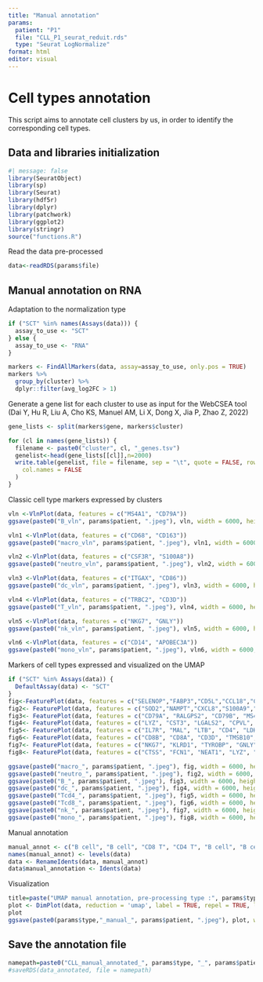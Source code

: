```yaml
---
title: "Manual annotation"
params: 
  patient: "P1"
  file: "CLL_P1_seurat_reduit.rds"
  type: "Seurat LogNormalize"
format: html
editor: visual
---
```


# Cell types annotation

This script aims to annotate cell clusters by us, in order to identify the corresponding cell types.

## Data and libraries initialization

```r
#| message: false
library(SeuratObject)
library(sp)
library(Seurat)
library(hdf5r)
library(dplyr)
library(patchwork)
library(ggplot2)
library(stringr)
source("functions.R")
```

Read the data pre-processed

```r
data<-readRDS(params$file)
```

## Manual annotation on RNA

Adaptation to the normalization type

```r
if ("SCT" %in% names(Assays(data))) {
  assay_to_use <- "SCT"
} else {
  assay_to_use <- "RNA"
}
```

```r
markers <- FindAllMarkers(data, assay=assay_to_use, only.pos = TRUE)
markers %>%
  group_by(cluster) %>%
  dplyr::filter(avg_log2FC > 1)
```

Generate a gene list for each cluster to use as input for the WebCSEA tool (Dai Y, Hu R, Liu A, Cho KS, Manuel AM, Li X, Dong X, Jia P, Zhao Z, 2022)

```r
gene_lists <- split(markers$gene, markers$cluster)

for (cl in names(gene_lists)) {
  filename <- paste0("cluster", cl, "_genes.tsv")
  genelist<-head(gene_lists[[cl]],n=2000)
  write.table(genelist, file = filename, sep = "\t", quote = FALSE, row.names = FALSE,
    col.names = FALSE
  )
}
```

Classic cell type markers expressed by clusters

```r
vln <-VlnPlot(data, features = c("MS4A1", "CD79A"))
ggsave(paste0("B_vln", params$patient, ".jpeg"), vln, width = 6000, height = 2000, units = "px")

vln1 <-VlnPlot(data, features = c("CD68", "CD163"))
ggsave(paste0("macro_vln", params$patient, ".jpeg"), vln1, width = 6000, height = 2000, units = "px")

vln2 <-VlnPlot(data, features = c("CSF3R", "S100A8"))
ggsave(paste0("neutro_vln", params$patient, ".jpeg"), vln2, width = 6000, height = 2000, units = "px")

vln3 <-VlnPlot(data, features = c("ITGAX", "CD86"))
ggsave(paste0("dc_vln", params$patient, ".jpeg"), vln3, width = 6000, height = 2000, units = "px")

vln4 <-VlnPlot(data, features = c("TRBC2", "CD3D"))
ggsave(paste0("T_vln", params$patient, ".jpeg"), vln4, width = 6000, height = 2000, units = "px")

vln5 <-VlnPlot(data, features = c("NKG7", "GNLY"))
ggsave(paste0("nk_vln", params$patient, ".jpeg"), vln5, width = 6000, height = 2000, units = "px")

vln6 <-VlnPlot(data, features = c("CD14", "APOBEC3A"))
ggsave(paste0("mono_vln", params$patient, ".jpeg"), vln6, width = 6000, height = 2000, units = "px")
```

Markers of cell types expressed and visualized on the UMAP

```r
if ("SCT" %in% Assays(data)) {
  DefaultAssay(data) <- "SCT"
} 
fig<-FeaturePlot(data, features = c("SELENOP","FABP3","CD5L","CCL18","C1QC","C1QB","FABP4","C1QA","APOE"), reduction = "umap")
fig2<- FeaturePlot(data, features = c("SOD2","NAMPT","CXCL8","S100A9","G0S2","S100A8","TYROBP", "FCER1G", "MXD1"), reduction = "umap")
fig3<- FeaturePlot(data, features = c("CD79A", "RALGPS2", "CD79B", "MS4A1", "BANK1", "CD74", "TNFRSF13C", "HLA-DQA1", "IGHM", "MEF2C"), reduction = "umap")
fig4<- FeaturePlot(data, features = c("LYZ", "CST3", "LGALS2", "CPVL", "FGL2", "AIF1", "LST1", "SAMHD1", "GSN"), reduction = "umap")
fig5<- FeaturePlot(data, features = c("IL7R", "MAL", "LTB", "CD4", "LDHB", "TPT1", "TRAC", "TMSB10", "CD3D"), reduction = "umap")
fig6<- FeaturePlot(data, features = c("CD8B", "CD8A", "CD3D", "TMSB10", "HCST", "CD3G", "LINC02446", "CTSW", "CD3E"), reduction = "umap")
fig7<- FeaturePlot(data, features = c("NKG7", "KLRD1", "TYROBP", "GNLY", "FCER1G", "PRF1", "CD247", "KLRF1", "CST7"), reduction = "umap")
fig8<- FeaturePlot(data, features = c("CTSS", "FCN1", "NEAT1", "LYZ", "PSAP", "S100A9", "AIF1", "MNDA", "SERPINA1"), reduction = "umap")

ggsave(paste0("macro_", params$patient, ".jpeg"), fig, width = 6000, height = 5000, units = "px")
ggsave(paste0("neutro_", params$patient, ".jpeg"), fig2, width = 6000, height = 5000, units = "px")
ggsave(paste0("B_", params$patient, ".jpeg"), fig3, width = 6000, height = 5000, units = "px")
ggsave(paste0("dc_", params$patient, ".jpeg"), fig4, width = 6000, height = 5000, units = "px")
ggsave(paste0("Tcd4_", params$patient, ".jpeg"), fig5, width = 6000, height = 5000, units = "px")
ggsave(paste0("Tcd8_", params$patient, ".jpeg"), fig6, width = 6000, height = 5000, units = "px")
ggsave(paste0("nk_", params$patient, ".jpeg"), fig7, width = 6000, height = 5000, units = "px")
ggsave(paste0("mono_", params$patient, ".jpeg"), fig8, width = 6000, height = 5000, units = "px")
```

Manual annotation

```r
manual_annot <- c("B cell", "B cell", "CD8 T", "CD4 T", "B cell", "B cell", "Macrophage", "B cell", "NK", "Erythroblast", "Neutrophil","Monocyte", "Neutrophil", "B cell", "B cell", "DC")
names(manual_annot) <- levels(data)
data <- RenameIdents(data, manual_annot)
data$manual_annotation <- Idents(data)
```

Visualization

```r
title=paste("UMAP manual annotation, pre-processing type :", params$type, ", patient", params$patient)
plot <- DimPlot(data, reduction = 'umap', label = TRUE, repel = TRUE, label.size = 4) + ggtitle(str_wrap(title, width = 100)) + theme(plot.title = element_text(size = 13, hjust = 0.5), legend.text = element_text(size =12 ))
plot
ggsave(paste0(params$type,"_manual_", params$patient, ".jpeg"), plot, width = 3000, height = 2000, units = "px")
```

## Save the annotation file

```r
namepath=paste0("CLL_manual_annotated_", params$type, "_", params$patient, ".rds")
#saveRDS(data_annotated, file = namepath)
```
